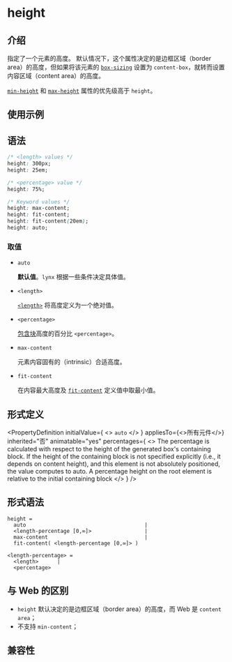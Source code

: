 # height

## 介绍

指定了一个元素的高度。
默认情况下，这个属性决定的是边框区域（border area）的高度，但如果将该元素的 [`box-sizing`](./box-sizing.mdx) 设置为 `content-box`，就转而设置内容区域（content area）的高度。

[`min-height`](./min-height) 和 [`max-height`](./max-height) 属性的优先级高于 `height`。

## 使用示例


<Go
  example="css-api"
  defaultFile="src/height/App.tsx"
  img="/assets/doc/css/height.jpg"
  entry="src/height"
  defaultEntryFile="dist/height.lynx.bundle"
/>

## 语法

```css
/* <length> values */
height: 300px;
height: 25em;

/* <percentage> value */
height: 75%;

/* Keyword values */
height: max-content;
height: fit-content;
height: fit-content(20em);
height: auto;
```

### 取值

- `auto`

  **默认值**。`lynx` 根据一些条件决定具体值。

- `<length>`

  [`<length>`](api/css/data-type/length.mdx) 将高度定义为一个绝对值。

- `<percentage>`

  [包含块](https://developer.mozilla.org/zh-CN/docs/Web/CSS/Containing_block)高度的百分比 `<percentage>`。

- `max-content`

  元素内容固有的（intrinsic）合适高度。

- `fit-content`

  在内容最大高度及 [`fit-content`](api/css/data-type/fit-content.mdx) 定义值中取最小值。

## 形式定义


<PropertyDefinition
  initialValue={
    <>
      <code>auto</code>
    </>
  }
  appliesTo={<>所有元件</>}
  inherited="否"
  animatable="yes"
  percentages={
    <>
      The percentage is calculated with respect to the height of the generated
      box's containing block. If the height of the containing block is not
      specified explicitly (i.e., it depends on content height), and this
      element is not absolutely positioned, the value computes to auto. A
      percentage height on the root element is relative to the initial
      containing block
    </>
  }
/>

## 形式语法

```
height =
  auto                                      |
  <length-percentage [0,∞]>                 |
  max-content                               |
  fit-content( <length-percentage [0,∞]> )

<length-percentage> =
  <length>      |
  <percentage>
```

## 与 Web 的区别

- `height` 默认决定的是边框区域（border area）的高度，而 Web 是 `content area`；
- 不支持 `min-content`；

## 兼容性


<LegacyCompatTable metadata="css/properties/height" />
